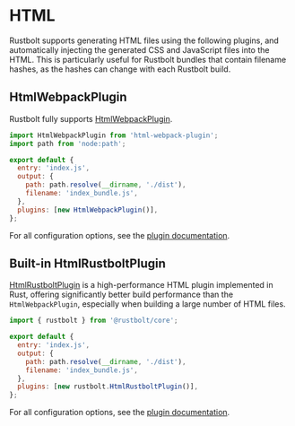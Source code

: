 # HTML

Rustbolt supports generating HTML files using the following plugins, and automatically injecting the generated CSS and JavaScript files into the HTML.
This is particularly useful for Rustbolt bundles that contain filename hashes, as the hashes can change with each Rustbolt build.

## HtmlWebpackPlugin

Rustbolt fully supports [HtmlWebpackPlugin](https://github.com/jantimon/html-webpack-plugin).

```js title="rustbolt.config.mjs"
import HtmlWebpackPlugin from 'html-webpack-plugin';
import path from 'node:path';

export default {
  entry: 'index.js',
  output: {
    path: path.resolve(__dirname, './dist'),
    filename: 'index_bundle.js',
  },
  plugins: [new HtmlWebpackPlugin()],
};
```

For all configuration options, see the [plugin documentation](https://github.com/jantimon/html-webpack-plugin#options).

## Built-in HtmlRustboltPlugin

[HtmlRustboltPlugin](/plugins/rustbolt/html-rustbolt-plugin) is a high-performance HTML plugin implemented in Rust, offering significantly better build performance than the `HtmlWebpackPlugin`, especially when building a large number of HTML files.

```js title="rustbolt.config.mjs"
import { rustbolt } from '@rustbolt/core';

export default {
  entry: 'index.js',
  output: {
    path: path.resolve(__dirname, './dist'),
    filename: 'index_bundle.js',
  },
  plugins: [new rustbolt.HtmlRustboltPlugin()],
};
```

For all configuration options, see the [plugin documentation](/plugins/rustbolt/html-rustbolt-plugin).
